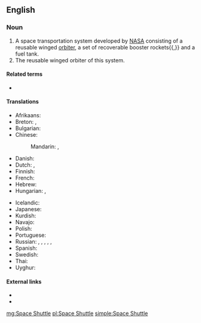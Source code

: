 {{also|space shuttle}}
==English==

===Noun===
{{en-noun|head=[[space|Space]] [[shuttle|Shuttle]]|s}}

# A space transportation system developed by [[NASA]] consisting of a reusable winged [[orbiter]], a set of recoverable booster rockets{{,}} and a fuel tank.
# The reusable winged orbiter of this system.

====Related terms====
* {{l|en|Buran}}

====Translations====
{{trans-top|a space transportation system}}
* Afrikaans: {{t|af|ruimtependeltuig}}
* Breton: {{t|br|egorvulzun|f}}, {{t|br|egorvulzunoù|p}}
* Bulgarian: {{t+|bg|совалка|f|sc=Cyrl}}
* Chinese:
*: Mandarin: {{t+|cmn|航天飛機|sc=Hani}}, {{t+|cmn|航天飞机|tr=hángtiān fēijī|sc=Hani}}
* Danish: {{t|da|rumfærge}}
* Dutch: {{t+|nl|ruimteveer|n}}, {{t|nl|space shuttle|m}}
* Finnish: {{t+|fi|avaruussukkula}}
* French: {{t+|fr|navette spatiale|f}}
* Hebrew: {{t+|he|מעבורת חלל|tr=ma‘boret khalal|sc=Hebr}}
* Hungarian: {{t|hu|űrsikló}}, {{t+|hu|űrrepülőgép}}
{{trans-mid}}
* Icelandic: {{t+|is|geimflaug|f}}
* Japanese: {{t|ja|スペースシャトル|tr=supēsushatoru|sc=Jpan}}
* Kurdish: {{t+|ku|mekok}}
* Navajo: {{t|nv|yágháhoníkáángóó ałánátʼahí}}
* Polish: {{t|pl|prom kosmiczny|m}}
* Portuguese: {{t+|pt|ônibus espacial|m}}
* Russian: {{t|ru|многора́зовый тра́нспортный косми́ческий кора́бль|m}}, {{t|ru|МТКК|m}}, {{t|ru|косми́ческий челно́к|m}}, {{t|ru|спейс-ша́ттл|m|tr=spɛjs-šáttl}}, {{t+|ru|шаттл|m}}, {{t+|ru|челно́к|m}}
* Spanish: {{t|es|transbordador espacial|m}}
* Swedish: {{t|sv|rymdfärja|c}}
* Thai: {{t|th|กระสวยอวกาศ|tr=gràsŭay àwágàat|sc=Thai}}
* Uyghur: {{t|ug|ئالەم ئايرۇپىلانى|sc=ug-Arab}}
{{trans-bottom}}

====External links====
* {{pedialite|Space Shuttle}}
* {{pedialite|Space Shuttle program}}

[[mg:Space Shuttle]]
[[pl:Space Shuttle]]
[[simple:Space Shuttle]]